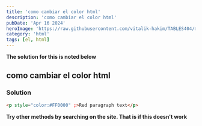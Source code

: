 ```yaml
---
title: 'como cambiar el color html'
description: 'como cambiar el color html'
pubDate: 'Apr 16 2024'
heroImage: 'https://raw.githubusercontent.com/vitalik-hakim/TABLES404/main/error_b/HTML.png'
category: 'html'
tags: [el, html]
---
```


**The solution for this is noted below**

## como cambiar el color html

### Solution

```html
<p style="color:#FF0000" ;>Red paragraph text</p>
```

**Try other methods by searching on the site. That is if this doesn't work**
